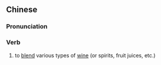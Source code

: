 {{also|勾兑}}
==Chinese==
{{zh-forms|s=勾兑}}

===Pronunciation===
{{zh-pron
|m=gōuduì
|cat=v
}}

===Verb===
{{zh-verb}}

# to [[blend]] various types of [[wine]] (or spirits, fruit juices, etc.)
